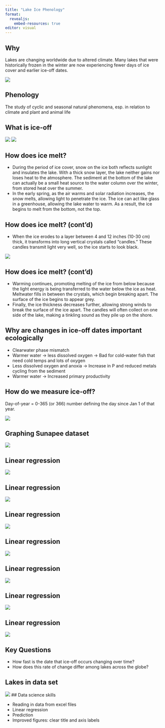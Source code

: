 ```yaml
---
title: "Lake Ice Phenology"
format: 
  revealjs:
    embed-resources: true
editor: visual
---
```


## Why

Lakes are changing worldwide due to altered climate. Many lakes that were historically frozen in the winter are now experiencing fewer days of ice cover and earlier ice-off dates.

![](img/lake-ice1.png)

## Phenology

The study of cyclic and seasonal natural phenomena, esp. in relation to climate and plant and animal life

## What is ice-off

![](img/ice-breakup1.png) ![](img/ice-breakup2.png)

## How does ice melt?

-   During the period of ice cover, snow on the ice both reflects sunlight and insulates the lake. With a thick snow layer, the lake neither gains nor loses heat to the atmosphere. The sediment at the bottom of the lake can actually be a small heat source to the water column over the winter, from stored heat over the summer.
-   In the early spring, as the air warms and solar radiation increases, the snow melts, allowing light to penetrate the ice. The ice can act like glass in a greenhouse, allowing the lake water to warm. As a result, the ice begins to melt from the bottom, not the top.

## How does ice melt? (cont'd)

-   When the ice erodes to a layer between 4 and 12 inches (10-30 cm) thick, it transforms into long vertical crystals called "candles." These candles transmit light very well, so the ice starts to look black.

![](img/ice-candles.png)

## How does ice melt? (cont'd)

-   Warming continues, promoting melting of the ice from below because the light energy is being transferred to the water below the ice as heat. Meltwater fills in between the crystals, which begin breaking apart. The surface of the ice begins to appear grey.
-   Finally, the ice thickness decreases further, allowing strong winds to break the surface of the ice apart. The candles will often collect on one side of the lake, making a tinkling sound as they pile up on the shore.

## Why are changes in ice-off dates important ecologically

-   Clearwater phase mismatch
-   Warmer water -\> less dissolved oxygen -\> Bad for cold-water fish that need cold temps and lots of oxygen
-   Less dissolved oxygen and anoxia -\> Increase in P and reduced metals cycling from the sediment
-   Warmer water -\> Increased primary productivity

## How do we measure ice-off?

Day-of-year = 0-365 (or 366) number defining the day since Jan 1 of that year.

![](img/sunpee-ice-off.png)

## Graphing Sunapee dataset

![](img/sunapee-graph.png)

## Linear regression

![](img/regression1.png)

## Linear regression

![](img/regression2.png)

## Linear regression

![](img/regression3.png)

## Linear regression

![](img/r2-1.png)

## Linear regression

![](img/r2-2.png)

## Linear regression

![](img/r2-3.png)

## Linear regression

![](img/sunpee-graph2.png)

## Key Questions

-   How fast is the date that ice-off occurs changing over time?\
-   How does this rate of change differ among lakes across the globe?

## Lakes in data set

![](img/lake-table.png)
## Data science skills

- Reading in data from excel files
- Linear regression
- Prediction
- Improved figures: clear title and axis labels
